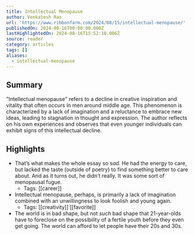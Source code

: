 ```yaml
---
title: Intellectual Menopause
author: Venkatesh Rao
url: 'https://www.ribbonfarm.com/2024/08/15/intellectual-menopause/'
publishedOn: 2024-08-16T00:00:00.000Z
lastHighlightedOn: 2024-08-16T15:52:10.006Z
source: reader
category: articles
tags: []
aliases:
  - intellectual-menopause
---
```

## Summary

"Intellectual menopause" refers to a decline in creative inspiration and vitality that often occurs in men around middle age. This phenomenon is characterized by a lack of imagination and a reluctance to embrace new ideas, leading to stagnation in thought and expression. The author reflects on his own experiences and observes that even younger individuals can exhibit signs of this intellectual decline.

## Highlights
- That’s what makes the whole essay so *sad.* He had the energy to care, but lacked the taste (outside of poetry) to find something better to care about. And as it turns out, he didn’t really. It was some sort of menopausal fugue.
    - Tags: [[career]] 
- Intellectual menopause, perhaps, is primarily a lack of imagination combined with an unwillingness to look foolish and young again.
    - Tags: [[creativity]] [[favorite]] 
- The world is in bad shape, but not *such* bad shape that 21-year-olds have to foreclose on the possibility of a fertile youth before they even get going. The world can afford to let people have their 20s and 30s.
